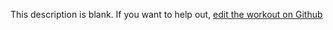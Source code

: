 
  This description is blank. If you want to help out, [edit the workout on Github](https://www.github.com/LiftArcade/exercises/blob/main/exercises/barbell-body-row-description.mdx)
